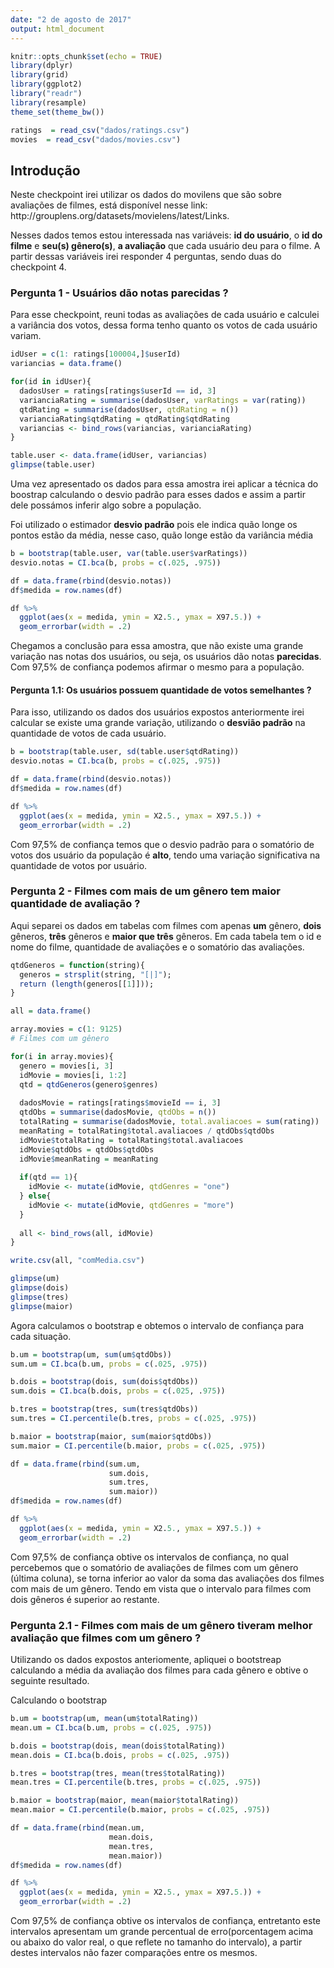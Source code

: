 ```yaml
---
date: "2 de agosto de 2017"
output: html_document
---
```


```r
knitr::opts_chunk$set(echo = TRUE)
library(dplyr)
library(grid)
library(ggplot2)
library("readr")
library(resample)
theme_set(theme_bw())

ratings  = read_csv("dados/ratings.csv")
movies  = read_csv("dados/movies.csv")
```

## Introdução

Neste checkpoint irei utilizar os dados do movilens que são sobre avaliações de filmes, está disponível  nesse link: http://grouplens.org/datasets/movielens/latest/Links.

Nesses dados temos estou interessada nas variáveis: **id do usuário**, o **id do filme** e **seu(s) gênero(s)**, **a avaliação** que cada usuário deu para o filme. A partir dessas variáveis irei responder 4 perguntas, sendo duas  do checkpoint 4.

### Pergunta 1 - Usuários dão notas parecidas ?

Para esse checkpoint, reuni todas as avaliações de cada usuário e calculei a variância dos votos, dessa forma tenho quanto os votos de cada usuário variam. 

```r

idUser = c(1: ratings[100004,]$userId)
variancias = data.frame()

for(id in idUser){
  dadosUser = ratings[ratings$userId == id, 3]
  varianciaRating = summarise(dadosUser, varRatings = var(rating))
  qtdRating = summarise(dadosUser, qtdRating = n())
  varianciaRating$qtdRating = qtdRating$qtdRating
  variancias <- bind_rows(variancias, varianciaRating)
}

table.user <- data.frame(idUser, variancias)
glimpse(table.user)
```

Uma vez apresentado os dados para essa amostra irei aplicar a técnica do boostrap calculando o desvio padrão para esses dados e assim a partir dele possámos inferir algo sobre a população.

Foi utilizado o estimador **desvio padrão** pois ele indica quão longe os pontos estão da média, nesse caso, quão longe estão da variância média

```r
b = bootstrap(table.user, var(table.user$varRatings))
desvio.notas = CI.bca(b, probs = c(.025, .975))

df = data.frame(rbind(desvio.notas))
df$medida = row.names(df)

df %>% 
  ggplot(aes(x = medida, ymin = X2.5., ymax = X97.5.)) + 
  geom_errorbar(width = .2)
```


Chegamos a conclusão para essa amostra, que não existe uma grande variação nas notas dos usuários, ou seja, os usuários dão notas **parecidas**. Com 97,5% de confiança podemos afirmar o mesmo para a população. 

#### Pergunta 1.1: Os usuários possuem quantidade de votos semelhantes ?

Para isso, utilizando os dados dos usuários expostos anteriormente irei calcular se existe uma grande variação, utilizando o **desvião padrão** na quantidade de votos de cada usuário.

```r
b = bootstrap(table.user, sd(table.user$qtdRating))
desvio.notas = CI.bca(b, probs = c(.025, .975))

df = data.frame(rbind(desvio.notas))
df$medida = row.names(df)

df %>% 
  ggplot(aes(x = medida, ymin = X2.5., ymax = X97.5.)) + 
  geom_errorbar(width = .2)

```

Com 97,5% de confiança temos que o desvio padrão para o somatório de votos dos usuário da população é **alto**, tendo uma variação significativa na quantidade de votos por usuário.

### Pergunta 2 - Filmes com mais de um gênero tem maior quantidade de avaliação ?

Aqui separei os dados em tabelas com filmes com apenas **um** gênero, **dois** gêneros, **três** gêneros e **maior que três** gêneros. Em cada tabela tem o id e nome do filme, quantidade de avaliações e o somatório das avaliações.

```r

qtdGeneros = function(string){
  generos = strsplit(string, "[|]");
  return (length(generos[[1]]));
}

all = data.frame()

array.movies = c(1: 9125)
# Filmes com um gênero

for(i in array.movies){
  genero = movies[i, 3]
  idMovie = movies[i, 1:2]
  qtd = qtdGeneros(genero$genres)
  
  dadosMovie = ratings[ratings$movieId == i, 3]
  qtdObs = summarise(dadosMovie, qtdObs = n())
  totalRating = summarise(dadosMovie, total.avaliacoes = sum(rating))
  meanRating = totalRating$total.avaliacoes / qtdObs$qtdObs
  idMovie$totalRating = totalRating$total.avaliacoes
  idMovie$qtdObs = qtdObs$qtdObs
  idMovie$meanRating = meanRating
    
  if(qtd == 1){
    idMovie <- mutate(idMovie, qtdGenres = "one")
  } else{
    idMovie <- mutate(idMovie, qtdGenres = "more")
  }
  
  all <- bind_rows(all, idMovie)
}

write.csv(all, "comMedia.csv")

glimpse(um)
glimpse(dois)
glimpse(tres)
glimpse(maior)
```

Agora calculamos o bootstrap e obtemos o intervalo de confiança para cada situação.

```r
b.um = bootstrap(um, sum(um$qtdObs))
sum.um = CI.bca(b.um, probs = c(.025, .975))

b.dois = bootstrap(dois, sum(dois$qtdObs))
sum.dois = CI.bca(b.dois, probs = c(.025, .975))

b.tres = bootstrap(tres, sum(tres$qtdObs))
sum.tres = CI.percentile(b.tres, probs = c(.025, .975))

b.maior = bootstrap(maior, sum(maior$qtdObs))
sum.maior = CI.percentile(b.maior, probs = c(.025, .975))

df = data.frame(rbind(sum.um, 
                      sum.dois,
                      sum.tres,
                      sum.maior))
df$medida = row.names(df)

df %>% 
  ggplot(aes(x = medida, ymin = X2.5., ymax = X97.5.)) + 
  geom_errorbar(width = .2)
```

Com 97,5% de confiança obtive os intervalos de confiança, no qual percebemos que o somatório de avaliações de filmes com um gênero (última coluna), se torna inferior ao valor da soma das avaliações dos filmes com mais de um gênero.
Tendo em vista que o intervalo para filmes com dois gêneros é superior ao restante.

### Pergunta 2.1 - Filmes com mais de um gênero tiveram melhor avaliação que filmes com um gênero ?

Utilizando os dados expostos anteriomente, apliquei o bootstreap calculando a média da avaliação dos filmes para cada gênero e obtive o seguinte resultado.

Calculando o bootstrap

```r
b.um = bootstrap(um, mean(um$totalRating))
mean.um = CI.bca(b.um, probs = c(.025, .975))

b.dois = bootstrap(dois, mean(dois$totalRating))
mean.dois = CI.bca(b.dois, probs = c(.025, .975))

b.tres = bootstrap(tres, mean(tres$totalRating))
mean.tres = CI.percentile(b.tres, probs = c(.025, .975))

b.maior = bootstrap(maior, mean(maior$totalRating))
mean.maior = CI.percentile(b.maior, probs = c(.025, .975))

df = data.frame(rbind(mean.um, 
                      mean.dois,
                      mean.tres,
                      mean.maior))
df$medida = row.names(df)

df %>% 
  ggplot(aes(x = medida, ymin = X2.5., ymax = X97.5.)) + 
  geom_errorbar(width = .2)
```

Com 97,5% de confiança obtive os intervalos de confiança, entretanto este intervalos apresentam um grande percentual de erro(porcentagem acima ou abaixo do valor real, o que reflete no tamanho do intervalo), a partir destes intervalos não fazer comparações entre os mesmos.
